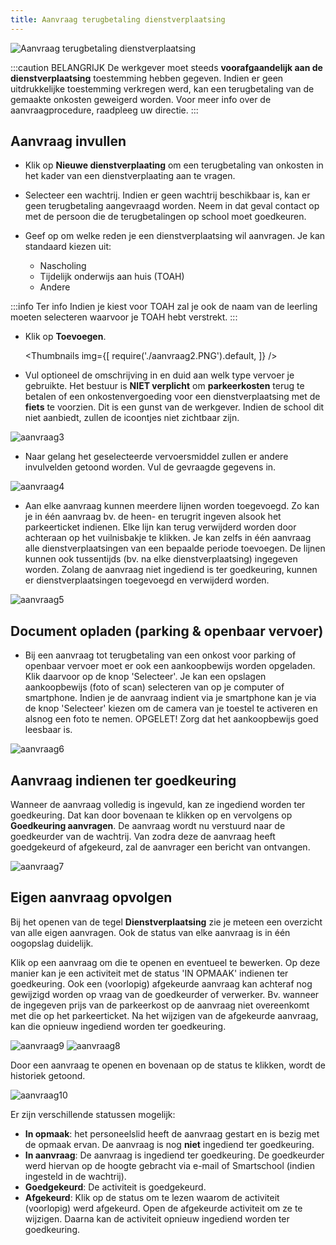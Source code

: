 ```yaml
---
title: Aanvraag terugbetaling dienstverplaatsing
---
```


![Aanvraag terugbetaling dienstverplaatsing](./aanvraag1.png)

:::caution BELANGRIJK
De werkgever moet steeds **voorafgaandelijk aan de dienstverplaatsing** toestemming hebben gegeven. Indien er geen uitdrukkelijke toestemming verkregen werd, kan een terugbetaling van de gemaakte onkosten geweigerd worden. Voor meer info over de aanvraagprocedure, raadpleeg uw directie. 
:::

## Aanvraag invullen

- Klik op **Nieuwe dienstverplaating** om een terugbetaling van onkosten in het kader van een dienstverplaating aan te vragen.

- Selecteer een wachtrij. Indien er geen wachtrij beschikbaar is, kan er geen terugbetaling aangevraagd worden. Neem in dat geval contact op met de persoon die de terugbetalingen op school moet goedkeuren. 

- Geef op om welke reden je een dienstverplaatsing wil aanvragen. Je kan standaard kiezen uit:
    - Nascholing
    - Tijdelijk onderwijs aan huis (TOAH)
    - Andere
    
:::info Ter info
Indien je kiest voor TOAH zal je ook de naam van de leerling moeten selecteren waarvoor je TOAH hebt verstrekt. 
:::

- Klik op **Toevoegen**.

    <Thumbnails img={[
    require('./aanvraag2.PNG').default, 
    ]} />

- Vul optioneel de omschrijving in en duid aan welk type vervoer je gebruikte. Het bestuur is **NIET verplicht** om **parkeerkosten** terug te betalen of een onkostenvergoeding voor een dienstverplaatsing met de **fiets** te voorzien. Dit is een gunst van de werkgever. Indien de school dit niet aanbiedt, zullen de icoontjes <LegacyAction img="onkosten.PNG"/> niet zichtbaar zijn.

 ![aanvraag3](./aanvraag3.PNG)

 - Naar gelang het geselecteerde vervoersmiddel zullen er andere invulvelden getoond worden. Vul de gevraagde gegevens in. 

 ![aanvraag4](./aanvraag4.PNG)

 - Aan elke aanvraag kunnen meerdere lijnen worden toegevoegd. Zo kan je in één aanvraag bv. de heen- en terugrit ingeven alsook het parkeerticket indienen. Elke lijn kan terug verwijderd worden door achteraan op het vuilnisbakje te klikken. Je kan zelfs in één aanvraag alle dienstverplaatsingen van een bepaalde periode toevoegen. De lijnen kunnen ook tussentijds (bv. na elke dienstverplaatsing) ingegeven worden. Zolang de aanvraag niet ingediend is ter goedkeuring, kunnen er dienstverplaatsingen toegevoegd en verwijderd worden. 

 ![aanvraag5](./aanvraag5.PNG)

## Document opladen (parking & openbaar vervoer)
- Bij een aanvraag tot terugbetaling van een onkost voor parking of openbaar vervoer moet er ook een aankoopbewijs worden opgeladen. Klik daarvoor op de knop 'Selecteer'. Je kan een opslagen aankoopbewijs (foto of scan) selecteren van op je computer of smartphone. Indien je de aanvraag indient via je smartphone kan je via de knop 'Selecteer' kiezen om de camera van je toestel te activeren en alsnog een foto te nemen. OPGELET! Zorg dat het aankoopbewijs goed leesbaar is.

![aanvraag6](./aanvraag6.png)

## Aanvraag indienen ter goedkeuring

Wanneer de aanvraag volledig is ingevuld, kan ze ingediend worden ter goedkeuring. Dat kan door bovenaan te klikken op <LegacyAction img="beheer.PNG"/> en vervolgens op **Goedkeuring aanvragen**. De aanvraag wordt nu verstuurd naar de goedkeurder van de wachtrij. Van zodra deze de aanvraag heeft goedgekeurd of afgekeurd, zal de aanvrager een bericht van ontvangen.   

![aanvraag7](./aanvraag7.png)

## Eigen aanvraag opvolgen
Bij het openen van de tegel **Dienstverplaatsing** zie je meteen een overzicht van alle eigen aanvragen. Ook de status van elke aanvraag is in één oogopslag duidelijk. 

Klik op een aanvraag om die te openen en eventueel te bewerken. Op deze manier kan je een activiteit met de status 'IN OPMAAK' indienen ter goedkeuring. Ook een (voorlopig) afgekeurde aanvraag kan achteraf nog gewijzigd worden op vraag van de goedkeurder of verwerker. Bv. wanneer de ingegeven prijs van de parkeerkost op de aanvraag niet overeenkomt met die op het parkeerticket. Na het wijzigen van de afgekeurde aanvraag, kan die opnieuw ingediend worden ter goedkeuring.

![aanvraag9](./aanvraag9.PNG)
![aanvraag8](./aanvraag8.PNG)

Door een aanvraag te openen en bovenaan op de status te klikken, wordt de historiek getoond. 

![aanvraag10](./aanvraag10.png)

Er zijn verschillende statussen mogelijk:
- **In opmaak**: het personeelslid heeft de aanvraag gestart en is bezig met de opmaak ervan. De aanvraag is nog **niet** ingediend ter goedkeuring.
- **In aanvraag**: De aanvraag is ingediend ter goedkeuring. De goedkeurder werd hiervan op de hoogte gebracht via e-mail of Smartschool (indien ingesteld in de wachtrij). 
- **Goedgekeurd**: De activiteit is goedgekeurd. 
- **Afgekeurd**: Klik op de status om te lezen waarom de activiteit (voorlopig) werd afgekeurd. Open de afgekeurde activiteit om ze te wijzigen. Daarna kan de activiteit opnieuw ingediend worden ter goedkeuring. 